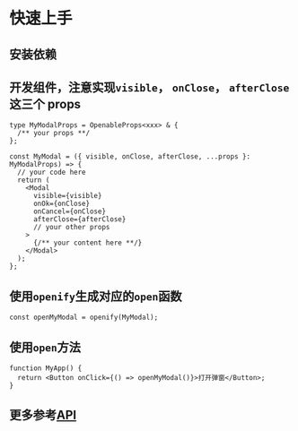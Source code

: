 
# 快速上手

## 安装依赖

<PackageManagerTabs command="install openify" />

## 开发组件，注意实现`visible`， `onClose`， `afterClose`这三个 props

```tsx pure
type MyModalProps = OpenableProps<xxx> & {
  /** your props **/
};

const MyModal = ({ visible, onClose, afterClose, ...props }: MyModalProps) => {
  // your code here
  return (
    <Modal
      visible={visible}
      onOk={onClose}
      onCancel={onClose}
      afterClose={afterClose}
      // your other props
    >
      {/** your content here **/}
    </Modal>
  );
};
```

## 使用`openify`生成对应的`open`函数

```tsx pure
const openMyModal = openify(MyModal);
```

## 使用`open`方法

```tsx pure
function MyApp() {
  return <Button onClick={() => openMyModal()}>打开弹窗</Button>;
}
```

## 更多参考[API](/guide/api)
